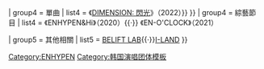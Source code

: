 {{Navbox musical artist
| name       = ENHYPEN
| background = group_or_band
| title      = [[ENHYPEN]]
| bodyclass  = hlist
| above      =
*[[李羲承|HEESEUNG]]
*[[朴綜星|JAY]]
*[[沈載倫|JAKE]]
*[[朴成訓|SUNGHOON]]
*[[金善禹|SUNOO]]
*[[梁禎元|JUNGWON]]
*[[西村力|NI-KI]]
| group1 = 音樂作品
|  list1 = 
{{Navbox musical artist|border=child
| group1 = 正規
| list1  = 
{{Navbox musical artist|border=child
  | group1 = 韓國
  |  list1 = 《[[DIMENSION: DILEMMA]]》（2021）}}

| group2 = 改版
| list2  = 
{{Navbox musical artist|border=child
  | group1 = 韓國
  |  list1 = 《[[DIMENSION: ANSWER]]》（2022）}}

| group3 = 迷你
| list3  = 
{{Navbox musical artist|border=child
  | group1 = 韓國
  |  list1 = 《[[Border: Day One|BORDER: DAY ONE]]》（2020）{{·}}《[[Border: Carnival|BORDER: CARNIVAL]]》（2021）{{·}}《[[MANIFESTO: DAY 1]]》（2022）}}

| group4 = 單曲
| list4  = 
{{Navbox musical artist|border=child
  | group1 = 日本
  |  list1 =《[[Border: Hakanai|BORDER: Hakanai]]》（2021）{{·}}《[[DIMENSION: 閃光]]》（2022）}}
}}
| group4 = 綜藝節目
| list4 = 《ENHYPEN&Hi》（2020）{{·}} 《EN-O'CLOCK》（2021）

| group5 = 其他相關
| list5  = [[BELIFT LAB]]{{·}}[[I-LAND]]
}}
<noinclude>
{{collapsible option}}
[[Category:ENHYPEN]]
[[Category:韩国演唱团体模板]]
</noinclude>